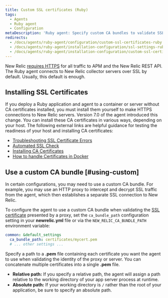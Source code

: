 ```yaml
---
title: Custom SSL certificates (Ruby)
tags:
  - Agents
  - Ruby agent
  - Configuration
metaDescription: 'Ruby agent: Specify custom CA bundles to validate SSL communication via a proxy server.'
redirects:
  - /docs/agents/ruby-agent/configuration/custom-ssl-certificates-ruby
  - /docs/agents/ruby-agent/installation-configuration/ssl-settings-ruby-agent
  - /docs/agents/ruby-agent/installation-configuration/custom-ssl-certificates-ruby
---
```


New Relic [requires HTTPS](/docs/apis/rest-api-v2/troubleshooting/301-response-rest-api-calls) for all traffic to APM and the New Relic REST API. The Ruby agent connects to New Relic collector servers over SSL by default. Usually, this default is enough.

## Installing SSL Certificates

If you deploy a Ruby application and agent to a container or server without CA certificates installed, you must install them yourself to make HTTPS connections to New Relic servers. Version 7.0 of the agent introduced this change. You can install these CA certificates in various ways, depending on your host. The following external links are helpful guidance for testing the readiness of your host and installing CA certificates:

* [Troubleshooting SSL Certificate Errors](https://bundler.io/v2.0/guides/rubygems_tls_ssl_troubleshooting_guide.html#troubleshooting-certificate-errors)
* [Automated SSL Check](https://bundler.io/v2.0/guides/rubygems_tls_ssl_troubleshooting_guide.html#automated-ssl-check)
* [Installing CA Certificates](https://superuser.com/questions/437330/how-do-you-add-a-certificate-authority-ca-to-ubuntu/719047#719047)
* [How to handle Certificates in Docker](https://serverfault.com/questions/975775/how-to-handle-certificates-in-dockerfile)

## Use a custom CA bundle [#using-custom]

In certain configurations, you may need to use a custom CA bundle. For example, you may use an HTTP proxy to intercept and decrypt SSL traffic from the agent, which then establishes a separate SSL connection to New Relic.

To configure the agent to use a custom CA bundle when validating the [SSL certificate](/docs/accounts-partnerships/education/getting-started-new-relic/glossary#ssl-certificate) presented by a proxy, set the `ca_bundle_path` configuration setting in your **newrelic.yml** file or via the `NEW_RELIC_CA_BUNDLE_PATH` environment variable:

```yml
common: &default_settings
  ca_bundle_path: certificates/mycert.pem
  # ... other settings ...
```

Specify a path to a **.pem** file containing each certificate you want the agent to use when validating the identity of the proxy or server. You can concatenate multiple certificates into a single **.pem** file.

* **Relative path:** If you specify a relative path, the agent will assign a path relative to the working directory of your app server process at runtime.
* **Absolute path:** If your working directory is `/` rather than the root of your application, be sure to specify an absolute path.

